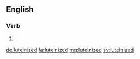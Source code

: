 ==English==

===Verb===
{{head|en|verb form}}

# {{en-past of|luteinize}}

[[de:luteinized]]
[[fa:luteinized]]
[[mg:luteinized]]
[[sv:luteinized]]